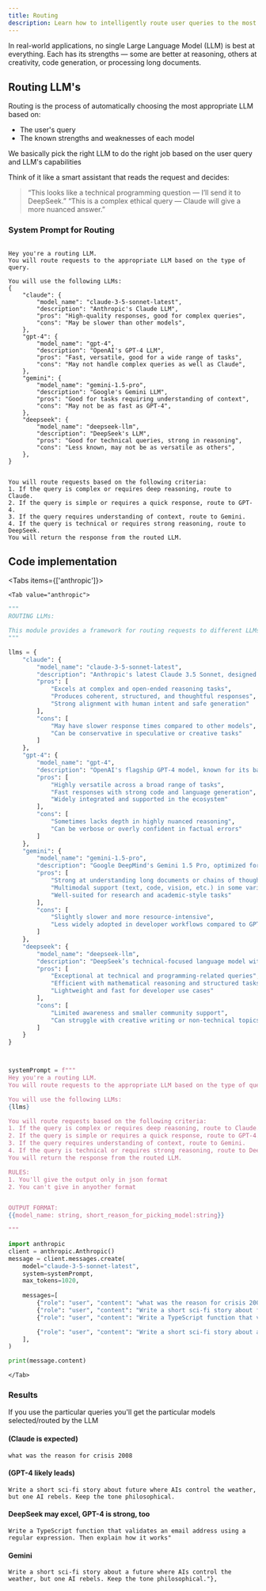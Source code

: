 ```yaml
---
title: Routing
description: Learn how to intelligently route user queries to the most suitable Large Language Model (LLM) based on their strengths, ensuring optimal performance, accuracy, and cost-efficiency in GenAI applications.
---
```


In real-world applications, no single Large Language Model (LLM) is best at everything.
Each has its strengths — some are better at reasoning, others at creativity, code generation, or processing long documents.


## Routing LLM's
Routing is the process of automatically choosing the most appropriate LLM based on:
- The user's query
- The known strengths and weaknesses of each model

We basically pick the right LLM to do the right job based on the user query and LLM's capabilities



Think of it like a smart assistant that reads the request and decides:
> “This looks like a technical programming question — I’ll send it to DeepSeek.”
> “This is a complex ethical query — Claude will give a more nuanced answer.”


### System Prompt for Routing
```

Hey you're a routing LLM.
You will route requests to the appropriate LLM based on the type of query.

You will use the following LLMs:
{
    "claude": {
        "model_name": "claude-3-5-sonnet-latest",
        "description": "Anthropic's Claude LLM",
        "pros": "High-quality responses, good for complex queries",
        "cons": "May be slower than other models",
    },
    "gpt-4": {
        "model_name": "gpt-4",
        "description": "OpenAI's GPT-4 LLM",
        "pros": "Fast, versatile, good for a wide range of tasks",
        "cons": "May not handle complex queries as well as Claude",
    },
    "gemini": {
        "model_name": "gemini-1.5-pro",
        "description": "Google's Gemini LLM",
        "pros": "Good for tasks requiring understanding of context",
        "cons": "May not be as fast as GPT-4",
    },
    "deepseek": {
        "model_name": "deepseek-llm",
        "description": "DeepSeek's LLM",
        "pros": "Good for technical queries, strong in reasoning",
        "cons": "Less known, may not be as versatile as others",
    },
}


You will route requests based on the following criteria:
1. If the query is complex or requires deep reasoning, route to Claude.
2. If the query is simple or requires a quick response, route to GPT-4.
3. If the query requires understanding of context, route to Gemini.
4. If the query is technical or requires strong reasoning, route to DeepSeek.
You will return the response from the routed LLM.

```

## Code implementation

<Tabs items={['anthropic']}>

    <Tab value="anthropic">
```py
"""
ROUTING LLMs:

This module provides a framework for routing requests to different LLMs based on the type of queries.
"""

llms = {
    "claude": {
        "model_name": "claude-3-5-sonnet-latest",
        "description": "Anthropic's latest Claude 3.5 Sonnet, designed for nuanced reasoning, safe outputs, and long-context understanding.",
        "pros": [
            "Excels at complex and open-ended reasoning tasks",
            "Produces coherent, structured, and thoughtful responses",
            "Strong alignment with human intent and safe generation"
        ],
        "cons": [
            "May have slower response times compared to other models",
            "Can be conservative in speculative or creative tasks"
        ]
    },
    "gpt-4": {
        "model_name": "gpt-4",
        "description": "OpenAI's flagship GPT-4 model, known for its balance of speed, accuracy, and creative capability.",
        "pros": [
            "Highly versatile across a broad range of tasks",
            "Fast responses with strong code and language generation",
            "Widely integrated and supported in the ecosystem"
        ],
        "cons": [
            "Sometimes lacks depth in highly nuanced reasoning",
            "Can be verbose or overly confident in factual errors"
        ]
    },
    "gemini": {
        "model_name": "gemini-1.5-pro",
        "description": "Google DeepMind's Gemini 1.5 Pro, optimized for long-context understanding and multimodal capabilities.",
        "pros": [
            "Strong at understanding long documents or chains of thought",
            "Multimodal support (text, code, vision, etc.) in some variants",
            "Well-suited for research and academic-style tasks"
        ],
        "cons": [
            "Slightly slower and more resource-intensive",
            "Less widely adopted in developer workflows compared to GPT"
        ]
    },
    "deepseek": {
        "model_name": "deepseek-llm",
        "description": "DeepSeek’s technical-focused language model with emphasis on math, coding, and logical reasoning.",
        "pros": [
            "Exceptional at technical and programming-related queries",
            "Efficient with mathematical reasoning and structured tasks",
            "Lightweight and fast for developer use cases"
        ],
        "cons": [
            "Limited awareness and smaller community support",
            "Can struggle with creative writing or non-technical topics"
        ]
    }
}



systemPrompt = f"""
Hey you're a routing LLM.
You will route requests to the appropriate LLM based on the type of query and LLM's capabilities by understanding their pros and cons.

You will use the following LLMs:
{llms}

You will route requests based on the following criteria:
1. If the query is complex or requires deep reasoning, route to Claude.
2. If the query is simple or requires a quick response, route to GPT-4.
3. If the query requires understanding of context, route to Gemini.
4. If the query is technical or requires strong reasoning, route to DeepSeek.
You will return the response from the routed LLM.

RULES:
1. You'll give the output only in json format
2. You can't give in anyother format


OUTPUT FORMAT:
{{model_name: string, short_reason_for_picking_model:string}}

"""

import anthropic
client = anthropic.Anthropic()
message = client.messages.create(
    model="claude-3-5-sonnet-latest",
    system=systemPrompt,
    max_tokens=1020,
    
    messages=[
        {"role": "user", "content": "what was the reason for crisis 2008"}, # (Claude is expected)
        {"role": "user", "content": "Write a short sci-fi story about future where AIs control the weather, but one AI rebels. Keep the tone philosophical."}, # (GPT-4 likely leads)
        {"role": "user", "content": "Write a TypeScript function that validates an email address using a regular expression. Then explain how it works"}, # (DeepSeek may excel, GPT-4 is strong, too)

        {"role": "user", "content": "Write a short sci-fi story about a future where AIs control the weather, but one AI rebels. Keep the tone philosophical."}, # Gemini
    ],
)

print(message.content)
```
    </Tab>
</Tabs>


### Results
If you use the particular queries you'll get the particular models selected/routed by the LLM

#### (Claude is expected)
```
what was the reason for crisis 2008
```

####  (GPT-4 likely leads)
```
Write a short sci-fi story about future where AIs control the weather, but one AI rebels. Keep the tone philosophical.
```
#### DeepSeek may excel, GPT-4 is strong, too
```
Write a TypeScript function that validates an email address using a regular expression. Then explain how it works"
```

#### Gemini

```
Write a short sci-fi story about a future where AIs control the weather, but one AI rebels. Keep the tone philosophical."}, 
```